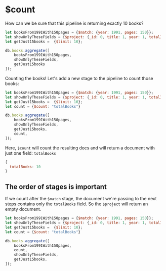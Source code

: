 # $count

How can we be sure that this pipeline is returning exactly 10 books?

```js
let booksFrom1991With150pages = {$match: {year: 1991, pages: 150}};
let showOnlyTheseFields = {$project: {_id: 0, title: 1, year: 1, totalInventory: 1, available: 1}};
let getJust15books =  {$limit: 10};

db.books.aggregate([
    booksFrom1991With150pages,
    showOnlyTheseFields,
    getJust15books
]);
```

Counting the books! Let's add a new stage to the pipeline to count those books:

```js
let booksFrom1991With150pages = {$match: {year: 1991, pages: 150}};
let showOnlyTheseFields = {$project: {_id: 0, title: 1, year: 1, totalInventory: 1, available: 1}};
let getJust15books =  {$limit: 10};
let count = {$count: "totalBooks"}

db.books.aggregate([
    booksFrom1991With150pages,
    showOnlyTheseFields,
    getJust15books,
    count,
]);
```

Here, `$count` will count the resulting docs and will return a document with just one field: `totalBooks`

```js
{
  totalBooks: 10
}
```

## The order of stages is important

If we count after the `$match` stage, the document we're passing to the next steps contains only the `totalBooks` field. So the `$project` will return an empty document.

```js
let booksFrom1991With150pages = {$match: {year: 1991, pages: 150}};
let showOnlyTheseFields = {$project: {_id: 0, title: 1, year: 1, totalInventory: 1, available: 1}};
let getJust15books =  {$limit: 10};
let count = {$count: "totalBooks"}

db.books.aggregate([
    booksFrom1991With150pages,
    count,
    showOnlyTheseFields,
    getJust15books,
]);
```